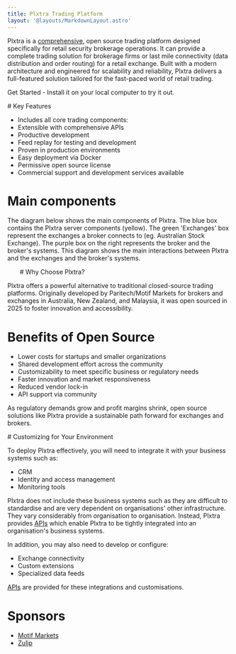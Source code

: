 ```yaml
---
title: Plxtra Trading Platform
layout: '@layouts/MarkdownLayout.astro'
---
```



Plxtra is a [comprehensive](./overviews/features/), open source trading platform designed specifically for retail security brokerage operations. It can provide a complete trading solution for brokerage firms or last mile connectivity (data distribution and order routing) for a retail exchange. Built with a modern architecture and engineered for scalability and reliability, Plxtra delivers a full-featured solution tailored for the fast-paced world of retail trading.

<HeroButton href="/getting-started/">Get Started</HeroButton> - Install it on your local computer to try it out.

<AltMainBackground>
# Key Features

* Includes all core trading components: <MoreSvg href="./architecture/" />
* Extensible with comprehensive APIs <MoreSvg href="./api/" />
* Productive development <MoreSvg href="./overviews/programming-languages/" />
* Feed replay for testing and development <MoreSvg href="./overviews/feed-replay/" />
* Proven in production environments <MoreSvg href="./overviews/previous-customers/" />
* Easy deployment via Docker <MoreSvg href="./using/deploy/" />
* Permissive open source license <MoreSvg href="./source/#license" />
* Commercial support and development services available
</AltMainBackground>

# Main components

The diagram below shows the main components of Plxtra.  The blue box contains the Plxtra server components (yellow). The green 'Exchanges' box represent the exchanges a broker connects to (eg. Australian Stock Exchange). The purple box on the right represents the broker and the broker's systems.  This diagram shows the main interactions between Plxtra and the exchanges and the broker's systems.

<PlxtraAsBrokerage style="max-width: 100%; margin: 2em"/>

<AltMainBackground>
# Why Choose Plxtra?

Plxtra offers a powerful alternative to traditional closed-source trading platforms. Originally developed by Paritech/Motif Markets for brokers and exchanges in Australia, New Zealand, and Malaysia, it was open sourced in 2025 to foster innovation and accessibility. <MoreSvg href="/about/history/" />
</AltMainBackground>

# Benefits of Open Source

* Lower costs for startups and smaller organizations
* Shared development effort across the community
* Customizability to meet specific business or regulatory needs
* Faster innovation and market responsiveness
* Reduced vendor lock-in
* API support via community

As regulatory demands grow and profit margins shrink, open source solutions like Plxtra provide a sustainable path forward for exchanges and brokers.

<AltMainBackground>
# Customizing for Your Environment

To deploy Plxtra effectively, you will need to integrate it with your business systems such as:

* CRM
* Identity and access management
* Monitoring tools

Plxtra does not include these business systems such as they are difficult to standardise and are very dependent on organisations' other infrastructure. They vary considerably from organisation to organisation.  Instead, Plxtra provides [APIs](/api/#business-systems-integration) which enable Plxtra to be tightly integrated into an organisation's business systems.

In addition, you may also need to develop or configure:

* Exchange connectivity
* Custom extensions
* Specialized data feeds

[APIs](/api/) are provided for these integrations and customisations.
</AltMainBackground>

# Sponsors

* [Motif Markets](https://motifmarkets.com)
* [Zulip](https://zulip.com/)

